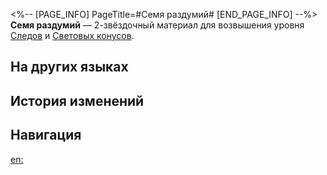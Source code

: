 <%-- [PAGE_INFO]
PageTitle=#Семя раздумий#
[END_PAGE_INFO] --%>
{{Предмет Инфобокс
|id          = 110251
|Изображение = Предмет Семя раздумий.png
|Тип         = Материал Следов
|Тип2        = Материал возвышения Светового конуса
|Инвентарь   = Материалы улучшения
|Редкость    = 2
|Эффект      = 
|Описание    = Когда сознание сливается с материей, зарождаются воспоминания. Можно использовать для незначительного повышения уровня Следов персонажей {{Цвет|Выделенный|Памяти}}.
|Источник1   = [[Чашелист (багровый): Бутон Памяти (undefined)]]
|Источник2   = [[Неугасаемый пепел]]
|Источник3   = [[Универсальная машина для синтеза: Обмен материалов]]
}}
{{Описание|Эта вещь не существует, пока вы не увидите, не услышите и не почувствуете что-то. Оно существует благодаря чувствам и затихает в почве мыслей. Возможно, однажды оно прорастёт.<br /><br />''«Из этого материала состоят наши тела, он существует, пока ты о нём помнишь».''}}
'''Семя раздумий''' — 2-звёздочный материал для возвышения уровня [[Следы|Следов]] и [[Световые конусы|Световых конусов]].

==На других языках==
{{На других языках
|en   = Bīja of Consciousness
|zhs  = 思量的种
|zht  = 思量的種
|ja   = イの種
|ko   = 사량의 씨앗
|es   = Semilla de la reflexión
|fr   = Bīja de la conscience
|ru   = Семя раздумий
|th   = Bīja of Consciousness
|vi   = Hạt Giống Suy Tưởng
|de   = Saat der Gedanken
|id   = Bīja of Consciousness
|pt   = Semente do Pensamento
}}

==История изменений==
{{История изменений|3.5}}

==Навигация==
{{Материалы улучшения Навбокс}}

[[en:]]